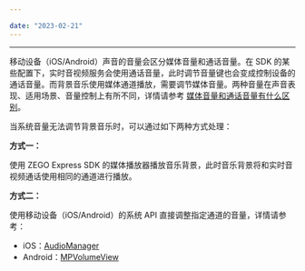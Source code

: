 ```yaml
---

date: "2023-02-21"
---
```


<Title>为什么通过系统音量无法调节背景音乐？</Title>



---

移动设备（iOS/Android）声音的音量会区分媒体音量和通话音量。在 SDK 的某些配置下，实时音视频服务会使用通话音量，此时调节音量键也会变成控制设备的通话音量。而背景音乐使用媒体通道播放，需要调节媒体音量。两种音量在声音表现、适用场景、音量控制上有所不同，详情请参考 [媒体音量和通话音量有什么区别](https://doc-zh.zego.im/faq/system_volume)。

当系统音量无法调节背景音乐时，可以通过如下两种方式处理：

**方式一：**

使用 ZEGO Express SDK 的媒体播放器播放音乐背景，此时音乐背景将和实时音视频通话使用相同的通道进行播放。


**方式二：**

使用移动设备（iOS/Android）的系统 API 直接调整指定通道的音量，详情请参考：
- iOS：[AudioManager](https://developer.apple.com/documentation/mediaplayer/mpvolumeview) 
- Android：[MPVolumeView](https://developer.android.com/reference/android/media/AudioManager.html)
